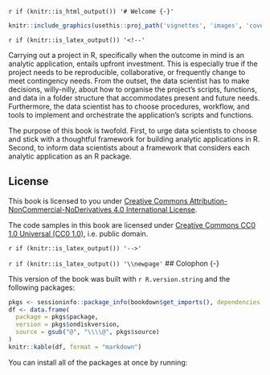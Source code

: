 `r if (knitr::is_html_output()) '# Welcome {-}'`

```{r cover-image, cache = FALSE, out.width = "100%"} 
knitr::include_graphics(usethis::proj_path('vignettes', 'images', 'cover.png'), dpi = NA)
```

`r if (knitr::is_latex_output()) '<!--'` 

Carrying out a project in R, specifically when the outcome in mind is an analytic application, entails upfront investment. This is especially true if the project needs to be reproducible, collaborative, or frequently change to meet contingency needs. From the outset, the data scientist has to make decisions, willy-nilly, about how to organise the project's scripts, functions, and data in a folder structure that accommodates present and future needs. Furthermore, the data scientist has to choose procedures, workflow, and tools to implement and orchestrate the application's scripts and functions. 

The purpose of this book is twofold. First, to urge data scientists to choose and stick with a thoughtful framework for building analytic applications in R. Second, to inform data scientists about a framework that considers each analytic application as an R package.

## License {-}

This book is licensed to you under [Creative Commons
Attribution-NonCommercial-NoDerivatives 4.0 International
License](http://creativecommons.org/licenses/by-nc-nd/4.0/).

The code samples in this book are licensed under [Creative Commons CC0 1.0
Universal (CC0 1.0)](https://creativecommons.org/publicdomain/zero/1.0/), i.e.
public domain.

`r if (knitr::is_latex_output()) '-->'`

`r if (knitr::is_latex_output()) '\\newpage'`
## Colophon {-}

This version of the book was built with `r R.version.string` and the following
packages:

```{r colophon, echo = FALSE, results="asis"}
pkgs <- sessioninfo::package_info(bookdown$get_imports(), dependencies = FALSE)
df <- data.frame(
  package = pkgs$package,
  version = pkgs$ondiskversion,
  source = gsub("@", "\\\\@", pkgs$source)
)
knitr::kable(df, format = "markdown")
```

You can install all of the packages at once by running:

```{r code = bookdown$print_install.packages_command(pkgs$package), echo = TRUE, eval = FALSE}
```
